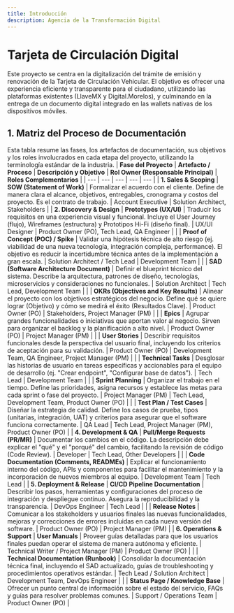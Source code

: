```yaml
---
title: Introducción
description: Agencia de la Transformación Digital
---
```


#   Tarjeta de Circulación Digital

Este proyecto se centra en la digitalización del trámite de emisión y renovación de la Tarjeta de Circulación Vehicular. El objetivo es ofrecer una experiencia eficiente y transparente para el ciudadano, utilizando las plataformas existentes (LlaveMX y Digital.Morelos), y culminando en la entrega de un documento digital integrado en las wallets nativas de los dispositivos móviles.

##  1. Matriz del Proceso de Documentación
Esta tabla resume las fases, los artefactos de documentación, sus objetivos y los roles involucrados en cada etapa del proyecto, utilizando la terminología estándar de la industria.
| **Fase del Proyecto** | **Artefacto / Proceso** | **Descripción y Objetivo** | **Rol Owner (Responsable Principal)** | **Roles Complementarios** |
| --- | --- | --- | --- | --- |
| **1. Sales & Scoping** | **SOW (Statement of Work)** | Formalizar el acuerdo con el cliente. Define de manera clara el alcance, objetivos, entregables, cronograma y costos del proyecto. Es el contrato de trabajo. | Account Executive | Solution Architect, Stakeholders |
| **2. Discovery & Design** | **Prototypes (UX/UI)** | Traducir los requisitos en una experiencia visual y funcional. Incluye el User Journey (flujo), Wireframes (estructura) y Prototipos Hi-Fi (diseño final). | UX/UI Designer | Product Owner (PO), Tech Lead, QA Engineer |
|  | **Proof of Concept (POC) / Spike** | Validar una hipótesis técnica de alto riesgo (ej. viabilidad de una nueva tecnología, integración compleja, performance). El objetivo es reducir la incertidumbre técnica antes de la implementación a gran escala. | Solution Architect / Tech Lead | Development Team |
|  | **SAD (Software Architecture Document)** | Definir el blueprint técnico del sistema. Describe la arquitectura, patrones de diseño, tecnologías, microservicios y consideraciones no funcionales. | Solution Architect | Tech Lead, Development Team |
|  | **OKRs (Objectives and Key Results)** | Alinear el proyecto con los objetivos estratégicos del negocio. Define qué se quiere lograr (Objetivo) y cómo se medirá el éxito (Resultados Clave). | Product Owner (PO) | Stakeholders, Project Manager (PM) |
|  | **Epics** | Agrupar grandes funcionalidades o iniciativas que aportan valor al negocio. Sirven para organizar el backlog y la planificación a alto nivel. | Product Owner (PO) | Project Manager (PM) |
|  | **User Stories** | Describir requisitos funcionales desde la perspectiva del usuario final, incluyendo los criterios de aceptación para su validación. | Product Owner (PO) | Development Team, QA Engineer, Project Manager (PM) |
|  | **Technical Tasks** | Desglosar las historias de usuario en tareas específicas y accionables para el equipo de desarrollo (ej. "Crear endpoint", "Configurar base de datos"). | Tech Lead | Development Team |
|  | **Sprint Planning** | Organizar el trabajo en el tiempo. Define las prioridades, asigna recursos y establece las metas para cada sprint o fase del proyecto. | Project Manager (PM) | Tech Lead, Development Team, Product Owner (PO) |
|  | **Test Plan / Test Cases** | Diseñar la estrategia de calidad. Define los casos de prueba, tipos (unitarias, integración, UAT) y criterios para asegurar que el software funciona correctamente. | QA Lead | Tech Lead, Project Manager (PM), Product Owner (PO) |
| **4. Development & QA** | **Pull/Merge Requests (PR/MR)** | Documentar los cambios en el código. La descripción debe explicar el "qué" y el "porqué" del cambio, facilitando la revisión de código (Code Review). | Developer | Tech Lead, Other Developers |
|  | **Code Documentation (Comments, READMEs)** | Explicar el funcionamiento interno del código, APIs y componentes para facilitar el mantenimiento y la incorporación de nuevos miembros al equipo. | Development Team | Tech Lead |
| **5. Deployment & Release** | **CI/CD Pipeline Documentation** | Describir los pasos, herramientas y configuraciones del proceso de integración y despliegue continuo. Asegura la reproducibilidad y la transparencia. | DevOps Engineer | Tech Lead |
|  | **Release Notes** | Comunicar a los stakeholders y usuarios finales las nuevas funcionalidades, mejoras y correcciones de errores incluidas en cada nueva versión del software. | Product Owner (PO) | Project Manager (PM) |
| **6. Operations & Support** | **User Manuals** | Proveer guías detalladas para que los usuarios finales puedan operar el sistema de manera autónoma y eficiente. | Technical Writer / Project Manager (PM) | Product Owner (PO) |
|  | **Technical Documentation (Runbook)** | Consolidar la documentación técnica final, incluyendo el SAD actualizado, guías de troubleshooting y procedimientos operativos estándar. | Tech Lead / Solution Architect | Development Team, DevOps Engineer |
|  | **Status Page / Knowledge Base** | Ofrecer un punto central de información sobre el estado del servicio, FAQs y guías para resolver problemas comunes. | Support / Operations Team | Product Owner (PO) |  

